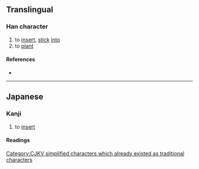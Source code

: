 {{also|插|揷}}
{{character info/new}}
==Translingual==
{{ja-forms|挿|插|[[插]]}}

===Han character===
{{Han char|rn=64|rad=手|as=07|sn=10|four=|canj=QHJL|ids=⿰扌𢆍}}

# to [[insert]], [[stick]] [[into]]
# to [[plant]]

====References====
* {{Han ref|kx=0432.170|dkj=12119|dj=0782.080|hdz=31884.100|uh=633F|ud=25407}}

----

==Japanese==
{{ja-kanji forms|挿|插}}

===Kanji===
{{ja-kanji|grade=c|rs=手07|kyu=插}}

# to [[insert]]

====Readings====
{{ja-readings
|on=そう
|kun=さ-す, はさ-む, さしはさ-む
}}

[[Category:CJKV simplified characters which already existed as traditional characters]]
